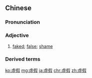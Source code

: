 {{also|虚假}}
==Chinese==
{{zh-forms|s=虚假}}

===Pronunciation===
{{zh-pron
|m=xūjiǎ
|c=heoi1 gaa2
|h=pfs=hî-ká
|mn=qz:hir-ké/tw:hi-ké/xm:hu-ké/zz:hi-kée/qz:hir-ká/xm:hu-ká
|cat=a
}}

===Adjective===
{{zh-adj}}

# [[faked]]; [[false]]; [[shame]]

===Derived terms===
{{zh-der|虛假意識}}

{{zh-cat|Advanced}}

[[ko:虛假]]
[[mg:虛假]]
[[ja:虛假]]
[[chr:虛假]]
[[zh:虛假]]